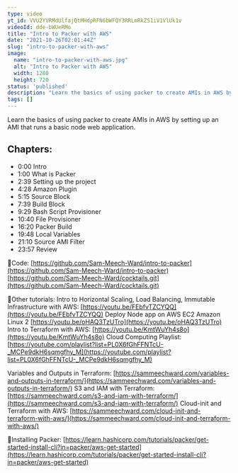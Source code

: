 ```yaml
---
type: video
yt_id: VVU2YVRMdUlfajQtMHdpRFN6bWFQY3RRLmRkZS1iV1VlUk1v
videoId: dde-bWUeRMo
title: "Intro to Packer with AWS"
date: "2021-10-26T02:01:44Z"
slug: "intro-to-packer-with-aws"
image: 
  name: "intro-to-packer-with-aws.jpg"
  alt: "Intro to Packer with AWS"
  width: 1280
  height: 720
status: 'published'
description: "Learn the basics of using packer to create AMIs in AWS by setting up an AMI that runs a basic node web application."
tags: []
---
```


Learn the basics of using packer to create AMIs in AWS by setting up an AMI that runs a basic node web application.


## Chapters:

* 0:00​ Intro
* 1:00 What is Packer
* 2:39 Setting up the project
* 4:28 Amazon Plugin
* 5:15 Source Block
* 7:39 Build Block
* 9:29 Bash Script Provisioner
* 10:40 File Provisioner
* 16:20 Packer Build
* 19:48 Local Variables
* 21:10 Source AMI Filter
* 23:57 Review

🔗Code:
[https://github.com/Sam-Meech-Ward/intro-to-packer](https://github.com/Sam-Meech-Ward/intro-to-packer)
[https://github.com/Sam-Meech-Ward/cocktails.git](https://github.com/Sam-Meech-Ward/cocktails.git)

🔗Other tutorials:
Intro to Horizontal Scaling, Load Balancing, Immutable Infrastructure with AWS: [https://youtu.be/FEbfvTZCYQQ](https://youtu.be/FEbfvTZCYQQ)
Deploy Node app on AWS EC2 Amazon Linux 2 [https://youtu.be/oHAQ3TzUTro](https://youtu.be/oHAQ3TzUTro)
Intro to Terraform with AWS: [https://youtu.be/KmtWuYh4s8o](https://youtu.be/KmtWuYh4s8o)
Cloud Computing Playlist: [https://youtube.com/playlist?list=PL0X6fGhFFNTcU-_MCPe9dkH6sqmgfhy_M](https://youtube.com/playlist?list=PL0X6fGhFFNTcU-_MCPe9dkH6sqmgfhy_M)

Variables and Outputs in Terraform: [https://sammeechward.com/variables-and-outputs-in-terraform/](https://sammeechward.com/variables-and-outputs-in-terraform/)
S3 and IAM with Terraform: [https://sammeechward.com/s3-and-iam-with-terraform/](https://sammeechward.com/s3-and-iam-with-terraform/)
Cloud-init and Terraform with AWS: [https://sammeechward.com/cloud-init-and-terraform-with-aws/](https://sammeechward.com/cloud-init-and-terraform-with-aws/)

🔗Installing Packer:
[https://learn.hashicorp.com/tutorials/packer/get-started-install-cli?in=packer/aws-get-started](https://learn.hashicorp.com/tutorials/packer/get-started-install-cli?in=packer/aws-get-started)



